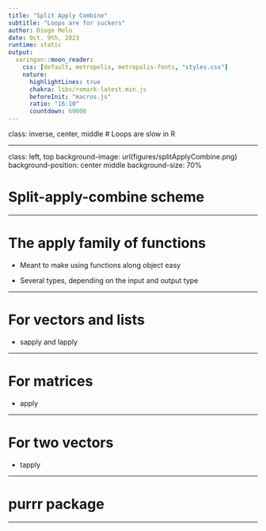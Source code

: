 ```yaml
---
title: "Split Apply Combine"
subtitle: "Loops are for suckers" 
author: Diogo Melo
date: Oct. 9th, 2023
runtime: static
output:
  xaringan::moon_reader:
    css: [default, metropolis, metropolis-fonts, "styles.css"]
    nature:
      highlightLines: true
      chakra: libs/remark-latest.min.js
      beforeInit: "macros.js"
      ratio: "16:10"
      countdown: 60000
---
```



class: inverse, center, middle
# Loops are slow in R

---

class: left, top
background-image: url(figures/splitApplyCombine.png)
background-position: center middle
background-size:  70%

# Split-apply-combine scheme

---

# The apply family of functions

- Meant to make using functions along object easy

- Several types, depending on the input and output type

---

# For vectors and lists

- sapply and lapply

---

# For matrices

- apply

---

# For two vectors

- tapply

---

# purrr package 

---